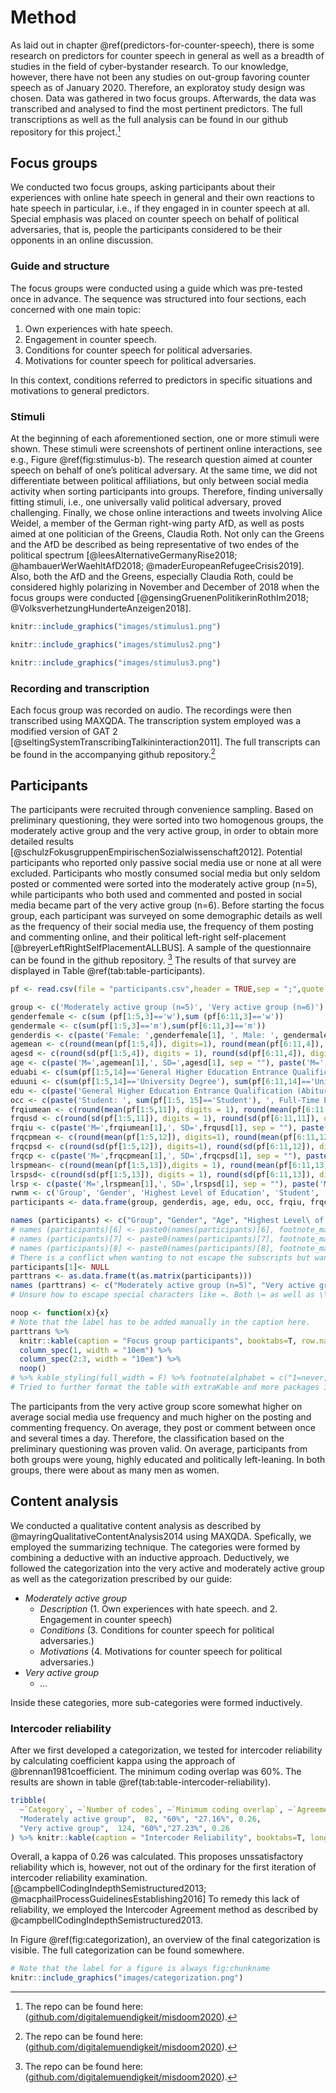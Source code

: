 # Method
As laid out in chapter \@ref(predictors-for-counter-speech), there is some research on predictors for counter speech in general as well as a breadth of studies in the field of cyber-bystander research. To our knowledge, however, there have not been any studies on out-group favoring counter speech as of January 2020. Therefore, an exploratoy study design was chosen.
Data was gathered in two focus groups. Afterwards, the data was transcribed and analysed to find the most pertinent predictors. The full transcriptions as well as the full analysis can be found in our github repository for this project.[^github]

[^github]: The repo can be found here: ([github.com/digitalemuendigkeit/misdoom2020](http://github.com/digitalemuendigkeit/misdoom2020)).

## Focus groups
We conducted two focus groups, asking participants about their experiences with online hate speech in general and their own reactions to hate speech in particular, i.e., if they engaged in in counter speech at all. Special emphasis was placed on counter speech on behalf of political adversaries, that is, people the participants considered to be their opponents in an online discussion.

### Guide and structure
The focus groups were conducted using a guide which was pre-tested once in advance. The sequence was structured into four sections, each concerned with one main topic:

1. Own experiences with hate speech.
2. Engagement in counter speech.
3. Conditions for counter speech for political adversaries.
4. Motivations for counter speech for political adversaries.

In this context, conditions referred to predictors in specific situations and motivations to general predictors.

### Stimuli
At the beginning of each aforementioned section, one or more stimuli were shown. These stimuli were screenshots of pertinent online interactions, see e.g., Figure \@ref(fig:stimulus-b). The research question aimed at counter speech on behalf of one's political adversary. At the same time, we did not differentiate between political affiliations, but only between social media activity when sorting participants into groups. Therefore, finding universally fitting stimuli, i.e., one universally valid political adversary, proved challenging. Finally, we chose online interactions and tweets involving Alice Weidel, a member of the German right-wing party AfD, as well as posts aimed at one politician of the Greens, Claudia Roth. Not only can the Greens and the AfD be described as being representative of two endes of the political spectrum [@leesAlternativeGermanyRise2018; @hambauerWerWaehltAfD2018; @maderEuropeanRefugeeCrisis2019]. 
Also, both the AfD and the Greens, especially Claudia Roth, could be considered highly polarizing in November and December of 2018 when the focus groups were conducted [@gensingGruenenPolitikerinRothIm2018; @VolksverhetzungHunderteAnzeigen2018].

```r
knitr::include_graphics("images/stimulus1.png")
```


```r
knitr::include_graphics("images/stimulus2.png")
```

```r
knitr::include_graphics("images/stimulus3.png")
```

### Recording and transcription
Each focus group was recorded on audio. The recordings were then transcribed using MAXQDA. The transcription system employed was a modified version of GAT 2 [@seltingSystemTranscribingTalkininteraction2011]. The full transcripts can be found in the accompanying github repository.[^github]

## Participants
The participants were recruited through convenience sampling. Based on preliminary questioning, they were sorted into two homogenous groups, the moderately active group and the very active group, in order to obtain more detailed results [@schulzFokusgruppenEmpirischenSozialwissenschaft2012]. 
Potential participants who reported only passive social media use or none at all were excluded. Participants who mostly consumed social media but only seldom posted or commented were sorted into the moderately active group (n=5), while participants who both used and commented and posted in social media became part of the very active group (n=6).
Before starting the focus group, each participant was surveyed on some demographic details as well as the frequency of their social media use, the frequency of them posting and commenting online, and their political left-right self-placement [@breyerLeftRightSelfPlacementALLBUS]. A sample of the questionnaire can be found in the github repository. [^github] The results of that survey are displayed in Table \@ref(tab:table-participants). 

```r
pf <- read.csv(file = "participants.csv",header = TRUE,sep = ";",quote = "",dec = ",", fill = TRUE, nrows = 11, )
```

```r
group <- c('Moderately active group (n=5)', 'Very active group (n=6)')
genderfemale <- c(sum (pf[1:5,3]=='w'),sum (pf[6:11,3]=='w'))
gendermale <- c(sum(pf[1:5,3]=='m'),sum(pf[6:11,3]=='m'))
genderdis <- c(paste('Female: ',genderfemale[1], ', Male: ', gendermale[1], sep = ""), paste('Female: ',genderfemale[2], ', Male: ', gendermale[2], sep = ""))
agemean <- c(round(mean(pf[1:5,4]), digits=1), round(mean(pf[6:11,4]), digits = 1))
agesd <- c(round(sd(pf[1:5,4]), digits = 1), round(sd(pf[6:11,4]), digits = 1))
age <- c(paste('M=',agemean[1],', SD=',agesd[1], sep = ""), paste('M=',agemean[2],', SD=',agesd[2], sep = ""))
eduabi <- c(sum(pf[1:5,14]=='General Higher Education Entrance Qualification (Abitur)'), sum(pf[6:11,14]=='General Higher Education Entrance Qualification (Abitur)'))
eduuni <- c(sum(pf[1:5,14]=='University Degree'), sum(pf[6:11,14]=='University Degree'))
edu <- c(paste('General Higher Education Entrance Qualification (Abitur): ', eduabi[1], ', University Degree: ', eduuni[1], sep = ""), paste('General Higher Education Entrance Qualification (Abitur): ', eduabi[2], ', University Degree: ', eduuni[2], sep = ""))
occ <- c(paste('Student: ', sum(pf[1:5, 15]=='Student'), ', Full-Time Employment: ', (5 - sum(pf[1:5, 15]=='Student')), sep = ""), paste('Student: ', sum(pf[6:11, 15]=='Student'), ', Full-Time Employment: ', (6 - sum(pf[6:11, 15]=='Student')), sep = ""))
frqiumean <- c(round(mean(pf[1:5,11]), digits = 1), round(mean(pf[6:11,11]), digits = 1))
frqusd <- c(round(sd(pf[1:5,11]), digits = 1), round(sd(pf[6:11,11]), digits = 1))
frqiu <- c(paste('M=',frqiumean[1],', SD=',frqusd[1], sep = ""), paste('M=',frqiumean[2],', SD=',frqusd[2], sep = ""))
frqcpmean <- c(round(mean(pf[1:5,12]), digits=1), round(mean(pf[6:11,12]), digits=1))
frqcpsd <- c(round(sd(pf[1:5,12]), digits=1), round(sd(pf[6:11,12]), digits=1))
frqcp <- c(paste('M=',frqcpmean[1],', SD=',frqcpsd[1], sep = ""), paste('M=',frqcpmean[2],', SD=',frqcpsd[2], sep = ""))
lrspmean<- c(round(mean(pf[1:5,13]),digits = 1), round(mean(pf[6:11,13]), digits = 1))
lrspsd<- c(round(sd(pf[1:5,13]), digits = 1), round(sd(pf[6:11,13]), digits = 1))
lrsp <- c(paste('M=',lrspmean[1],', SD=',lrspsd[1], sep = ""), paste('M=',lrspmean[2],', SD=',lrspsd[2], sep = ""))
rwnm <- c('Group', 'Gender', 'Highest Level of Education', 'Student', 'Frequency of Use Social Media', 'Frequency of Posting and Commenting Online', 'Left-Right Self-Placement')
participants <- data.frame(group, genderdis, age, edu, occ, frqiu, frqcp, lrsp)

names (participants) <- c("Group", "Gender", "Age", "Highest Level\ of Education", "Occupation", "Frequency of Social Media Use","Frequency of Posting and Commenting Online", "Political Left-Right Self-Placement")
# names (participants)[6] <- paste0(names(participants)[6], footnote_marker_alphabet(1), footnote_marker_alphabet(2))
# names (participants)[7] <- paste0(names(participants)[7], footnote_marker_alphabet(1))
# names (participants)[8] <- paste0(names(participants)[8], footnote_marker_alphabet(3))
# There is a conflict when wanting to not escape the subscripts but wanting to escape the = in the description. Therefore commented out until I find a solution.
participants[1]<- NULL
parttrans <- as.data.frame(t(as.matrix(participants)))
names (parttrans) <- c("Moderately active group (n=5)", "Very active group (n=6)")
# Unsure how to escape special characters like =. Both \= as well as \\= do not seem to work.
```

```r
noop <- function(x){x}
# Note that the label has to be added manually in the caption here.
parttrans %>% 
  knitr::kable(caption = "Focus group participants", booktabs=T, row.names = T) %>% 
  column_spec(1, width = "10em") %>% 
  column_spec(2:3, width = "10em") %>% 
  noop()
# %>% kable_styling(full_width = F) %>% footnote(alphabet = c("1=never, 2=very rarely, 3=several times a month, 4=several times a week, 5=daily, 6=several times a day;", "Averaged over 6 types of platforms (social networking sites, video platforms, blogs, online newspapers, infotainment, social news);","1=left, 10=right")) %>% column_spec(1, width=20) %>% column_spec(2, width=40) %>% column_spec(3, width = 40)
# Tried to further format the table with extraKable and more packages in lncs-template-test. Unfortunately does not seem to work, therefore commented out. :)
```




The participants from the very active group score somewhat higher on average social media use frequency and much higher on the posting and commenting frequency. On average, they post or comment between once and several times a day. Therefore, the classification based on the preliminary questioning was proven valid. On average, participants from both groups were young, highly educated and politically left-leaning. In both groups, there were about as many men as women.

## Content analysis
We conducted a qualitative content analysis as described by @mayringQualitativeContentAnalysis2014 using MAXQDA. Spefically, we employed the summarizing technique. The categories were formed by combining a deductive with an inductive approach. Deductively, we followed the categorization into the very active and moderately active group as well as the categorization prescribed by our guide:

* _Moderately active group_
  + _Description_ (1. Own experiences with hate speech. and 2. Engagement in counter speech)
  + _Conditions_ (3. Conditions for counter speech for political adversaries.)
  + _Motivations_ (4. Motivations for counter speech for political adversaries.)
* _Very active group_
  + _..._
 
Inside these categories, more sub-categories were formed inductively.

### Intercoder reliability
After we first developed a categorization, we tested for intercoder reliability by calculating coefficient kappa using the approach of @brennan1981coefficient. The minimum coding overlap was 60%. The results are shown in table \@ref(tab:table-intercoder-reliability).

```r
tribble(
  ~`Category`, ~`Number of codes`, ~`Minimum coding overlap`, ~`Agreement`, ~`kappa`,
  "Moderately active group",  82, "60%", "27.16%", 0.26,
  "Very active group",  124, "60%","27.23%", 0.26
) %>% knitr::kable(caption = "Intercoder Reliability", booktabs=T, longtable=T)
```
Overall, a kappa of 0.26 was calculated. This proposes unssatisfactory reliability which is, however, not out of the ordinary for the first iteration of intercoder reliability examination. [@campbellCodingIndepthSemistructured2013; @macphailProcessGuidelinesEstablishing2016] To remedy this lack of reliability, we employed the Intercoder Agreement method as described by @campbellCodingIndepthSemistructured2013.

In Figure \@ref(fig:categorization), an overview of the final categorization is visible. The full categorization can be found somewhere.

```r
# Note that the label for a figure is always fig:chunkname
knitr::include_graphics("images/categorization.png")
```
